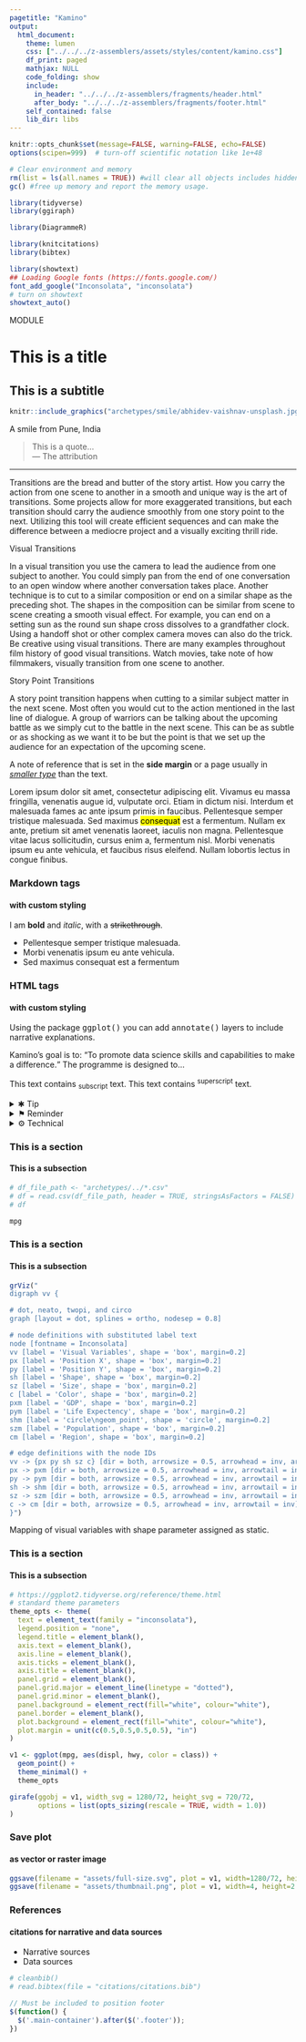 ```yaml
---
pagetitle: "Kamino"
output: 
  html_document:
    theme: lumen
    css: ["../../../z-assemblers/assets/styles/content/kamino.css"]
    df_print: paged
    mathjax: NULL
    code_folding: show
    include:
      in_header: "../../../z-assemblers/fragments/header.html"
      after_body: "../../../z-assemblers/fragments/footer.html"
    self_contained: false
    lib_dir: libs
---
```


```r

knitr::opts_chunk$set(message=FALSE, warning=FALSE, echo=FALSE)
options(scipen=999)  # turn-off scientific notation like 1e+48

# Clear environment and memory
rm(list = ls(all.names = TRUE)) #will clear all objects includes hidden objects.
gc() #free up memory and report the memory usage.

library(tidyverse)
library(ggiraph)

library(DiagrammeR)

library(knitcitations)
library(bibtex)

library(showtext)
## Loading Google fonts (https://fonts.google.com/)
font_add_google("Inconsolata", "inconsolata")
# turn on showtext
showtext_auto()

```

<div class="activity">
MODULE  
</div>

# This is a title
## This is a subtitle


```r

knitr::include_graphics("archetypes/smile/abhidev-vaishnav-unsplash.jpg", dpi=72)

```

<div class="figure-text">A smile from Pune, India</div>

> This is a quote...\
--- The attribution\

***

Transitions are the bread and butter of the story artist. How you carry the action from one scene
to another in a smooth and unique way is the art of transitions. Some projects allow for more
exaggerated transitions, but each transition should carry the audience smoothly from one story
point to the next. Utilizing this tool will create efficient sequences and can make the difference
between a mediocre project and a visually exciting thrill ride.

Visual Transitions

In a visual transition you use the camera to lead the audience from one subject to another. You
could simply pan from the end of one conversation to an open window where another
conversation takes place. Another technique is to cut to a similar composition or end on a
similar shape as the preceding shot. The shapes in the composition can be similar from scene
to scene creating a smooth visual effect. For example, you can end on a setting sun as the round
sun shape cross dissolves to a grandfather clock. Using a handoff shot or other complex camera
moves can also do the trick. Be creative using visual transitions. There are many examples
throughout film history of good visual transitions. Watch movies, take note of how filmmakers,
visually transition from one scene to another.

Story Point Transitions

A story point transition happens when cutting to a similar subject matter in the next scene. Most
often you would cut to the action mentioned in the last line of dialogue. A group of warriors
can be talking about the upcoming battle as we simply cut to the battle in the next scene. This
can be as subtle or as shocking as we want it to be but the point is that we set up the audience
for an expectation of the upcoming scene.

<aside>
<p>A note of reference that is set in the __side margin__ or a page usually in <u>_smaller type_</u> than the text.</p>
</aside>

Lorem ipsum dolor sit amet, consectetur adipiscing elit. Vivamus eu massa fringilla, venenatis augue id, vulputate orci. Etiam in dictum nisi. Interdum et malesuada fames ac ante ipsum primis in faucibus. Pellentesque semper tristique malesuada. Sed maximus <mark>consequat</mark> est a fermentum. Nullam ex ante, pretium sit amet venenatis laoreet, iaculis non magna. Pellentesque vitae lacus sollicitudin, cursus enim a, fermentum nisl. Morbi venenatis ipsum eu ante vehicula, et faucibus risus eleifend. Nullam lobortis lectus in congue finibus.

### Markdown tags
#### with custom styling

I am __bold__ and _italic_, with a ~~strikethrough~~.

* Pellentesque semper tristique malesuada.
* Morbi venenatis ipsum eu ante vehicula.
* Sed maximus consequat est a fermentum


### HTML tags
#### with custom styling

Using the package <kbd>ggplot()</kbd> you can add <kbd>annotate()</kbd> layers to include narrative explanations.

Kamino's goal is to: 
<q>To promote data science skills and capabilities to make a difference.</q>
The programme is designed to...

This text contains <sub>subscript</sub> text.
This text contains <sup>superscript</sup> text.

<details class="tip">
  <summary>✱ Tip</summary>
  a small but useful piece of practical advice.
</details>

<details class="reminder">
  <summary>⚑ Reminder</summary>
  a thing that causes someone to remember something.
</details>

<details class="technical">
  <summary>⚙ Technical</summary>
  relating to a particular subject, art, or craft, or its techniques.
</details>


### This is a section
#### This is a subsection


```r

# df_file_path <- "archetypes/../*.csv"
# df = read.csv(df_file_path, header = TRUE, stringsAsFactors = FALSE)
# df

mpg

```


### This is a section
#### This is a subsection


```r

grViz("
digraph vv {

# dot, neato, twopi, and circo
graph [layout = dot, splines = ortho, nodesep = 0.8]

# node definitions with substituted label text
node [fontname = Inconsolata]
vv [label = 'Visual Variables', shape = 'box', margin=0.2]
px [label = 'Position X', shape = 'box', margin=0.2]
py [label = 'Position Y', shape = 'box', margin=0.2]
sh [label = 'Shape', shape = 'box', margin=0.2]
sz [label = 'Size', shape = 'box', margin=0.2]
c [label = 'Color', shape = 'box', margin=0.2]
pxm [label = 'GDP', shape = 'box', margin=0.2]
pym [label = 'Life Expectency', shape = 'box', margin=0.2]
shm [label = 'circle\ngeom_point', shape = 'circle', margin=0.2]
szm [label = 'Population', shape = 'box', margin=0.2]
cm [label = 'Region', shape = 'box', margin=0.2]

# edge definitions with the node IDs
vv -> {px py sh sz c} [dir = both, arrowsize = 0.5, arrowhead = inv, arrowtail = inv]
px -> pxm [dir = both, arrowsize = 0.5, arrowhead = inv, arrowtail = inv]
py -> pym [dir = both, arrowsize = 0.5, arrowhead = inv, arrowtail = inv]
sh -> shm [dir = both, arrowsize = 0.5, arrowhead = inv, arrowtail = inv]
sz -> szm [dir = both, arrowsize = 0.5, arrowhead = inv, arrowtail = inv]
c -> cm [dir = both, arrowsize = 0.5, arrowhead = inv, arrowtail = inv]
}")

```

<div class="figure-text">Mapping of visual variables with shape parameter assigned as static.</div>

### This is a section
#### This is a subsection


```r

# https://ggplot2.tidyverse.org/reference/theme.html
# standard theme parameters
theme_opts <- theme(
  text = element_text(family = "inconsolata"), 
  legend.position = "none",
  legend.title = element_blank(),
  axis.text = element_blank(),
  axis.line = element_blank(),
  axis.ticks = element_blank(),
  axis.title = element_blank(),
  panel.grid = element_blank(),
  panel.grid.major = element_line(linetype = "dotted"),
  panel.grid.minor = element_blank(),
  panel.background = element_rect(fill="white", colour="white"),
  panel.border = element_blank(),
  plot.background = element_rect(fill="white", colour="white"),
  plot.margin = unit(c(0.5,0.5,0.5,0.5), "in")
)

v1 <- ggplot(mpg, aes(displ, hwy, color = class)) + 
  geom_point() +
  theme_minimal() +
  theme_opts

girafe(ggobj = v1, width_svg = 1280/72, height_svg = 720/72,
       options = list(opts_sizing(rescale = TRUE, width = 1.0))
)

```


### Save plot
#### as vector or raster image


```r

ggsave(filename = "assets/full-size.svg", plot = v1, width=1280/72, height=720/72)
ggsave(filename = "assets/thumbnail.png", plot = v1, width=4, height=2.25)

```


### References
#### citations for narrative and data sources

* Narrative sources
* Data sources

```r

# cleanbib()
# read.bibtex(file = "citations/citations.bib")

```



```js

// Must be included to position footer
$(function() {
  $('.main-container').after($('.footer'));
})

```

